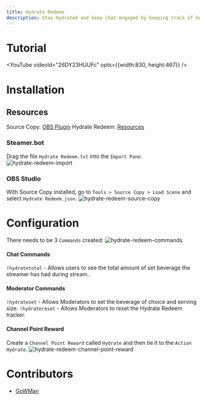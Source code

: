 ```yaml
---
title: Hydrate Redeem
description: Stay Hydrated and keep chat engaged by keeping track of how much beverage you consume on stream with the Hydrate Redeem for Streamer.bot!
---
```


# Tutorial
<YouTube videoId="26DY23HUUFc" opts={{width:830, height:467}} />
# Installation

## Resources
Source Copy:  [OBS Plugin](https://obsproject.com/forum/resources/source-copy.1261/)
Hydrate Redeem:  [Resources](/assets/hydrate-redeem/files/hydrateredeem.rar)

### Steamer.bot
Drag the file `Hydrate Redeem.txt` into the `Import Pane`:
![hydrate-redeem-import](/assets/hydrate-redeem/images/hydrate-redeem-import.png)

### OBS Studio
With Source Copy installed, go to `Tools > Source Copy > Load Scene` and select `Hydrate Redeem.json`.
![hydrate-redeem-source-copy](/assets/hydrate-redeem/images/hydrate-redeem-source-copy.png)

# Configuration
There needs to be 3 `Commands` created:
![hydrate-redeem-commands](/assets/hydrate-redeem/images/hydrate-redeem-commands.png)
#### Chat Commands
`!hydratetotal` - Allows users to see the total amount of set beverage the streamer has had during stream..
#### Moderator Commands
`!hydrateset` - Allows Moderators to set the beverage of choice and serving size.
`!hydratereset` - Allows Moderators to reset the Hydrate Redeem tracker.
#### Channel Point Reward
Create a `Channel Point Reward` called `Hydrate` and then tie it to the `Action` `Hydrate`.
![hydrate-redeem-channel-point-reward](/assets/hydrate-redeem/images/hydrate-redeem-channel-point-reward.png)

# Contributors
-  [GoWMan](https://www.twitch.tv/gowman)